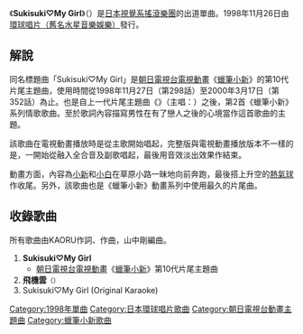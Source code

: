 {{NotChineseTitle|time=2018-12-03T12:17:57+00:00}}
{{多個問題|
{{unreferenced|time=2017-01-24T10:10:15+00:00}}
{{expand|time=2017-01-24T10:16:30+00:00}}
}}
{{Infobox Single
| Name                  = Sukisuki♡My Girl<br /><small>（{{lang|ja|スキスキ}}♡{{lang|ja|マイガール}}）</small>
| Artist                = {{link-ja|L'luvia|L'luvia}}
| Album                 =
| Released              = 1998年11月26日
| Recorded              = 
| Genre                 = [[日本流行音樂|J-POP]]（[[動畫歌曲|動畫歌曲]]）
| Length                = 
| Label                 = [[環球音樂_(日本)|水星音樂娛樂]]
| Producer              = 
| Chart position        = 
| Certification         = 
| Last single           = 
| This single           = '''Sukisuki♡My Girl'''<br />（1998年）
| Next single           = LOVE TRAIN<br />（1999年）
}}
《'''Sukisuki♡My Girl'''》（{{lang-ja|スキスキ♡マイガール}}）是[[日本|日本]][[視覺系|視覺系]][[搖滾樂|搖滾]][[樂團|樂團]]{{link-ja|L'luvia|L'luvia}}的出道單曲。1998年11月26日由[[環球音樂_(日本)|環球唱片（舊名水星音樂娛樂）]]發行。

== 解說 ==
同名標題曲「Sukisuki♡My Girl」是[[朝日電視台|朝日電視台]][[電視動畫|電視動畫]]《[[蠟筆小新|蠟筆小新]]》的第10代片尾主題曲，使用時間從1998年11月27日（第298話）至2000年3月17日（第352話）為止。也是自上一代片尾主題曲《{{link-ja|月光靜靜灑下來的夜晚|月灯りふんわり落ちてくる夜}}》（主唱：{{link-ja|小川七生|小川七生}}）之後，第2首《蠟筆小新》系列情歌歌曲。至於歌詞內容描寫男性在有了戀人之後的心境當作這首歌曲的主題。

該歌曲在電視動畫播放時是從主歌開始唱起，完整版與電視動畫播放版本不一樣的是，一開始從融入全合音及副歌唱起，最後用音效淡出效果作結束。

動畫方面，內容為[[野原新之助|小新]]和[[蠟筆小新角色列表#野原家|小白]]在草原小路一昧地向前奔跑，最後搭上升空的[[氣球_(航空器)|熱氣球]]作收尾。另外，該歌曲也是《蠟筆小新》動畫系列中使用最久的片尾曲。

== 收錄歌曲 ==
所有歌曲由KAORU作詞、作曲，山中剛編曲。
# '''Sukisuki♡My Girl'''
#* [[朝日電視台|朝日電視台]][[電視動畫|電視動畫]]《[[蠟筆小新|蠟筆小新]]》第10代片尾主題曲
# '''飛機雲'''<small>（'''{{lang|ja|ヒコーキ雲}}'''）</small>
# Sukisuki♡My Girl (Original Karaoke)
{{Single-stub}}
{{蠟筆小新}}
{{DEFAULTSORT:Sukisuki My Girl}}
[[Category:1998年單曲|Category:1998年單曲]]
[[Category:日本環球唱片歌曲|Category:日本環球唱片歌曲]]
[[Category:朝日電視台動畫主題曲|Category:朝日電視台動畫主題曲]]
[[Category:蠟筆小新歌曲|Category:蠟筆小新歌曲]]